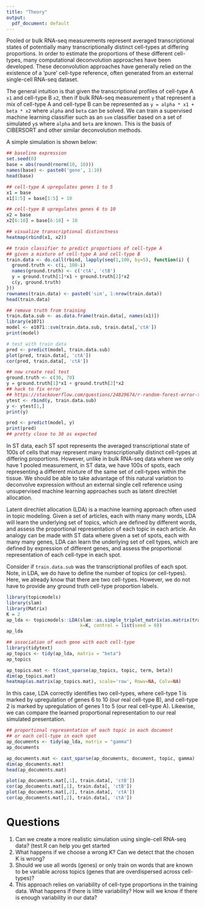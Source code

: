 ```yaml
---
title: "Theory"
output:
  pdf_document: default
---
```


Pooled or bulk RNA-seq measurements represent averaged transcriptional states of potentially many transcriptionally distinct cell-types at differing proportions. In order to estimate the proportions of these different cell-types, many computational deconvolution approaches have been developed. These deconvolution approaches have generally relied on the existence of a 'pure' cell-type reference, often generated from an external single-cell RNA-seq dataset. 

The general intuition is that given the transcriptional profiles of cell-type A `x1` and cell-type B `x2`, then if bulk RNA-seq measurement `y` that represent a mix of cell-type A and cell-type B can be represented as `y = alpha * x1 + beta * x2` where `alpha` and `beta` can be solved. We can train a supervised machine learning classifier such as an `svm` classifier based on a set of simulated `y`s where `alpha` and `beta` are known. This is the basis of CIBERSORT and other similar deconvolution methods. 

A simple simulation is shown below:

```r
## baseline expression
set.seed(0)
base = abs(round(rnorm(10, 10)))
names(base) <- paste0('gene', 1:10)
head(base)

## cell-type A upregulates genes 1 to 5
x1 = base
x1[1:5] = base[1:5] + 10

## cell-type B upregulates genes 6 to 10
x2 = base
x2[6:10] = base[6:10] + 10

## visualize transcriptional distinctness
heatmap(rbind(x1, x2))

## train classifier to predict proportions of cell-type A
## given a mixture of cell-type A and cell-type B
train.data <- do.call(rbind, lapply(seq(1,100, by=5), function(i) {
  ground.truth <- c(i, 100-i)
  names(ground.truth) <- c('ctA', 'ctB')
  y = ground.truth[1]*x1 + ground.truth[2]*x2
  c(y, ground.truth)
}))
rownames(train.data) <- paste0('sim', 1:nrow(train.data))
head(train.data)

## remove truth from training
train.data.sub <- as.data.frame(train.data[, names(x1)])
library(e1071)
model <- e1071::svm(train.data.sub, train.data[,'ctA'])
print(model)

# test with train data
pred <- predict(model, train.data.sub)
plot(pred, train.data[, 'ctA'])
cor(pred, train.data[, 'ctA'])

## now create real test
ground.truth <- c(30, 70)
y = ground.truth[1]*x1 + ground.truth[2]*x2
## hack to fix error
## https://stackoverflow.com/questions/24829674/r-random-forest-error-type-of-predictors-in-new-data-do-not-match/38097360#38097360
ytest <- rbind(y, train.data.sub)
y <- ytest[1,]
print(y)

pred <- predict(model, y)
print(pred)
## pretty close to 30 as expected
```

In ST data, each ST spot represents the averaged transcriptional state of 100s of cells that may represent many transcriptionally distinct cell-types at differing proportions. However, unlike in bulk RNA-seq data where we only have 1 pooled measurement, in ST data, we have 100s of spots, each representing a different mixture of the same set of cell-types within the tissue. We should be able to take advantage of this natural variation to deconvolve expression without an external single cell reference using unsupervised machine learning approaches such as latent direchlet allocation. 

Latent direchlet allocation (LDA) is a machine learning approach often used in topic modeling. Given a set of articles, each with many many words, LDA will learn the underlying set of topics, which are defined by different words, and assess the proportional representation of each topic in each article. An analogy can be made with ST data where given a set of spots, each with many many genes, LDA can learn the underlying set of cell types, which are defined by expression of different genes, and assess the proportional representation of each cell-type in each spot. 

Consider if `train.data.sub` was the transcriptional profiles of each spot. Note, in LDA, we do have to define the number of topics (or cell-types). Here, we already know that there are two cell-types. However, we do not have to provide any ground truth cell-type proportion labels. 

```r
library(topicmodels)
library(slam)
library(Matrix)
K = 2
ap_lda <- topicmodels::LDA(slam::as.simple_triplet_matrix(as.matrix(train.data.sub)), 
                           k=K, control = list(seed = 0))
ap_lda

## association of each gene with each cell-type
library(tidytext)
ap_topics <- tidy(ap_lda, matrix = "beta")
ap_topics

ap_topics.mat <- t(cast_sparse(ap_topics, topic, term, beta))
dim(ap_topics.mat)
heatmap(as.matrix(ap_topics.mat), scale='row', Rowv=NA, Colv=NA)
```
In this case, LDA correctly identifies two cell-types, where cell-type 1 is marked by upregulation of genes 6 to 10 (our real cell-type B), and cell-type 2 is marked by upregulation of genes 1 to 5 (our real cell-type A). Likewise, we can compare the learned proportional representation to our real simulated presentation. 

```r
## proportional representation of each topic in each document
## or each cell-type in each spot
ap_documents <- tidy(ap_lda, matrix = "gamma")
ap_documents

ap_documents.mat <- cast_sparse(ap_documents, document, topic, gamma)
dim(ap_documents.mat)
head(ap_documents.mat)

plot(ap_documents.mat[,1], train.data[, 'ctB'])
cor(ap_documents.mat[,1], train.data[, 'ctB'])
plot(ap_documents.mat[,2], train.data[, 'ctA'])
cor(ap_documents.mat[,2], train.data[, 'ctA'])
```

# Questions
1. Can we create a more realistic simulation using single-cell RNA-seq data? (test.R can help you get started  
2. What happens if we choose a wrong K? Can we detect that the chosen K is wrong?  
3. Should we use all words (genes) or only train on words that are known to be variable across topics (genes that are overdispersed across cell-types)?  
4. This approach relies on variability of cell-type proportions in the training data. What happens if there is little variability? How will we know if there is enough variability in our data?  
